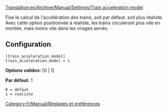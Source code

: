 [[Translation:en/Archive/Manual/Settings/Train acceleration model]]


Fixe le calcul de l'accélération des trains, soit par défaut, soit plus réaliste. Avec cette option positionnée à réaliste, les trains circuleront plus vite en montée, mais moins vite dans les virages serrés.

== Configuration ==

<pre>
[train_acceleration_model]
train_acceleration_model = 1
</pre>

'''Options valides:''' [0 | 1]

'''Par défaut:''' 1

<pre>
0 = défaut
1 = realiste
</pre>

[[Category:fr/Manual/Réglages et préférences]]